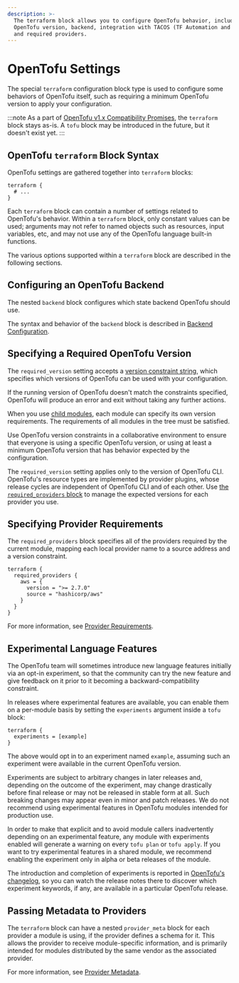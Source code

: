 ```yaml
---
description: >-
  The terraform block allows you to configure OpenTofu behavior, including the
  OpenTofu version, backend, integration with TACOS (TF Automation and Collaboration Software),
  and required providers.
---
```


# OpenTofu Settings

The special `terraform` configuration block type is used to configure some
behaviors of OpenTofu itself, such as requiring a minimum OpenTofu version to
apply your configuration.

:::note
As a part of [OpenTofu v1.x Compatibility Promises](../../language/v1-compatibility-promises.mdx),
the `terraform` block stays as-is. A `tofu` block may be introduced in the future, but it doesn't
exist yet.
:::


## OpenTofu `terraform` Block Syntax

OpenTofu settings are gathered together into `terraform` blocks:

```hcl
terraform {
  # ...
}
```

Each `terraform` block can contain a number of settings related to OpenTofu's
behavior. Within a `terraform` block, only constant values can be used;
arguments may not refer to named objects such as resources, input variables,
etc, and may not use any of the OpenTofu language built-in functions.

The various options supported within a `terraform` block are described in the
following sections.

## Configuring an OpenTofu Backend

The nested `backend` block configures which state backend OpenTofu should use.

The syntax and behavior of the `backend` block is described in
[Backend Configuration](../../language/settings/backends/configuration.mdx).

## Specifying a Required OpenTofu Version

The `required_version` setting accepts a
[version constraint string](../../language/expressions/version-constraints.mdx),
which specifies which versions of OpenTofu can be used with your configuration.

If the running version of OpenTofu doesn't match the constraints specified,
OpenTofu will produce an error and exit without taking any further actions.

When you use [child modules](../../language/modules/index.mdx), each module can specify its own
version requirements. The requirements of all modules in the tree must be
satisfied.

Use OpenTofu version constraints in a collaborative environment to
ensure that everyone is using a specific OpenTofu version, or using at least
a minimum OpenTofu version that has behavior expected by the configuration.

The `required_version` setting applies only to the version of OpenTofu CLI.
OpenTofu's resource types are implemented by provider plugins,
whose release cycles are independent of OpenTofu CLI and of each other.
Use [the `required_providers` block](../../language/providers/requirements.mdx) to manage
the expected versions for each provider you use.

## Specifying Provider Requirements

The `required_providers` block specifies all of the providers required by the
current module, mapping each local provider name to a source address and a
version constraint.

```hcl
terraform {
  required_providers {
    aws = {
      version = ">= 2.7.0"
      source = "hashicorp/aws"
    }
  }
}
```

For more information, see [Provider Requirements](../../language/providers/requirements.mdx).

## Experimental Language Features

The OpenTofu team will sometimes introduce new language features initially via
an opt-in experiment, so that the community can try the new feature and give
feedback on it prior to it becoming a backward-compatibility constraint.

In releases where experimental features are available, you can enable them on
a per-module basis by setting the `experiments` argument inside a `tofu`
block:

```hcl
terraform {
  experiments = [example]
}
```

The above would opt in to an experiment named `example`, assuming such an
experiment were available in the current OpenTofu version.

Experiments are subject to arbitrary changes in later releases and, depending on
the outcome of the experiment, may change drastically before final release or
may not be released in stable form at all. Such breaking changes may appear
even in minor and patch releases. We do not recommend using experimental
features in OpenTofu modules intended for production use.

In order to make that explicit and to avoid module callers inadvertently
depending on an experimental feature, any module with experiments enabled will
generate a warning on every `tofu plan` or `tofu apply`. If you
want to try experimental features in a shared module, we recommend enabling the
experiment only in alpha or beta releases of the module.

The introduction and completion of experiments is reported in
[OpenTofu's changelog](https://github.com/opentofu/opentofu/blob/main/CHANGELOG.md),
so you can watch the release notes there to discover which experiment keywords,
if any, are available in a particular OpenTofu release.

## Passing Metadata to Providers

The `terraform` block can have a nested `provider_meta` block for each
provider a module is using, if the provider defines a schema for it. This
allows the provider to receive module-specific information, and is primarily
intended for modules distributed by the same vendor as the associated provider.

For more information, see [Provider Metadata](../../internals/provider-meta.mdx).
